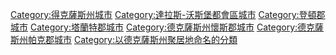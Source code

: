 {{Commons category|Fort Worth, Texas}}
{{Cat main}}

{{DEFAULTSORT:Fort Worth, Texas}}
[[Category:得克薩斯州城市|Category:得克薩斯州城市]]
[[Category:達拉斯-沃斯堡都會區城市|Category:達拉斯-沃斯堡都會區城市]]
[[Category:登頓郡城市|Category:登頓郡城市]]
[[Category:塔蘭特郡城市|Category:塔蘭特郡城市]]
[[Category:德克薩斯州懷斯郡城市|Category:德克薩斯州懷斯郡城市]]
[[Category:德克薩斯州帕克郡城市|Category:德克薩斯州帕克郡城市]]
[[Category:以德克薩斯州聚居地命名的分類|Category:以德克薩斯州聚居地命名的分類]]